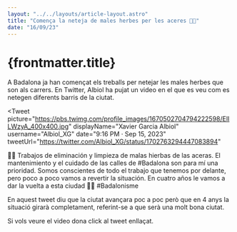 ```yaml
---
layout: "../../layouts/article-layout.astro"
title: "Comença la neteja de males herbes per les aceres 🧹🌿"
date: "16/09/23"
---
```


# {frontmatter.title}

A Badalona ja han començat els treballs per netejar les males herbes que son als carrers. En Twitter, Albiol ha pujat un video en el que es veu com es netegen diferents barris de la ciutat. 

<Tweet 
    picture="https://pbs.twimg.com/profile_images/1670502704794222598/ElILWzyA_400x400.jpg"
    displayName="Xavier Garcia Albiol"
    username="Albiol_XG"
    date="9:16 PM · Sep 15, 2023"
    tweetUrl="https://twitter.com/Albiol_XG/status/1702763294447083894"
>
🧹🌿 Trabajos de eliminación y limpieza de malas hierbas de las aceras. El mantenimiento y el cuidado de las calles de #Badalona son para mí una prioridad. Somos conscientes de todo el trabajo que tenemos por delante, pero poco a poco vamos a revertir la situación. En cuatro años le vamos a dar la vuelta a esta ciudad 💪💪 #Badalonisme
</Tweet>

En aquest tweet diu que la ciutat avançara poc a poc però que en 4 anys la situació girarà completament, referint-se a que serà una molt bona ciutat.

Si vols veure el video dona click al tweet enllaçat.